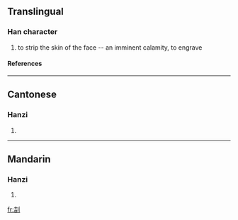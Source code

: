 ==Translingual==
===Han character===
{{Han char|rad=刀|as=06|sn=8|four=|canj=土口中弓 (GRLN)}}
# to strip the skin of the face -- an imminent calamity, to engrave
====References====
{{Han ref|kx=0139.180|hdz=10332.130|uh=34E4|ud=13540}}

----
==Cantonese==
===Hanzi===
{{yue-hanzi|jyut=|y=hot3, kit3 kit6}}
# {{defn|Cantonese}}

----
==Mandarin==
===Hanzi===
{{cmn-hanzi|pin=[[jié]] (jie2), [[qià]] (qia4)|wg=chieh<sup>2</sup>, ch'ia<sup>4</sup>}}
# {{defn|Mandarin}}

[[fr:㓤]]